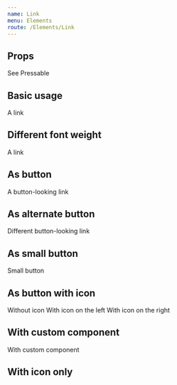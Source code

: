 ```yaml
---
name: Link
menu: Elements
route: /Elements/Link
---
```



## Props
See <DoczLink to="/web/Base/Pressable">Pressable</DoczLink>

## Basic usage
<Playground wrapper={Wrapper}>
  <Link href="#basic-usage">A link</Link>
</Playground>

## Different font weight
<Playground wrapper={Wrapper}>
  <Link href="#basic-usage" fontWeight={600}>A link</Link>
</Playground>

## As button
<Playground wrapper={Wrapper}>
  <Link href="#as-button" variant="button-primary">A button-looking link</Link>
</Playground>

## As alternate button
<Playground wrapper={Wrapper}>
  <Link href="#as-alternate-button" variant="button-alternate">Different button-looking link</Link>
</Playground>

## As small button
<Playground wrapper={Wrapper}>
  <Link href="#as-small-button" variant="button-primary" small>Small button</Link>
</Playground>

## As button with icon
<Playground wrapper={Wrapper}>
  <Link href="#as-button-with-icon" variant="button-primary" hideIcon>Without icon</Link>
  <Link href="#as-button-with-icon" variant="button-primary" icon="windmill" iconPlacement="start">With icon on the left</Link>
  <Link href="#as-button-with-icon" variant="button-primary" icon="windmill">With icon on the right</Link>
</Playground>

## With custom component
<Playground wrapper={Wrapper}>
  <Link href="#with-custom-component" as={Paragraph}>With custom component</Link>
</Playground>

## With icon only
<Playground wrapper={Wrapper}>
  <Link icon="arrow-left" iconOnly />
  <Link icon="arrow-right" iconOnly />
  <Link icon="twitter" iconOnly />
  <br /><br />
  <Link icon="arrow-left" iconOnly small />
  <Link icon="arrow-right" iconOnly small />
  <Link icon="twitter" iconOnly small />
  <br /><br />
  <Link icon="arrow-left" variant="button-alternate" iconOnly />
  <Link icon="arrow-right" variant="button-alternate" iconOnly />
  <Link icon="twitter" variant="button-alternate" iconOnly />
  <br /><br />
  <Link icon="arrow-left" variant="button-alternate" iconOnly small />
  <Link icon="arrow-right" variant="button-alternate" iconOnly small />
  <Link icon="twitter" variant="button-alternate" iconOnly small />
</Playground>
